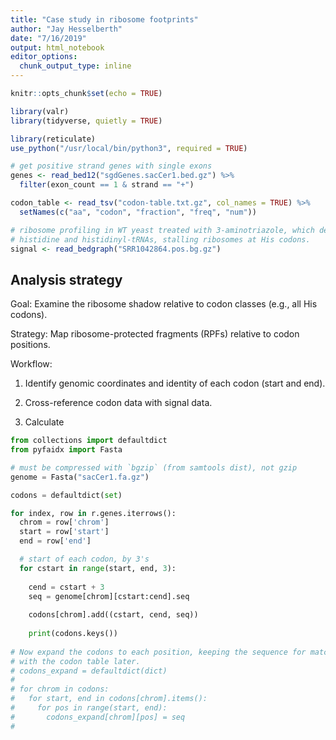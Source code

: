 ```yaml
---
title: "Case study in ribosome footprints"
author: "Jay Hesselberth"
date: "7/16/2019"
output: html_notebook
editor_options: 
  chunk_output_type: inline
---
```


```r
knitr::opts_chunk$set(echo = TRUE)
```

```r
library(valr)
library(tidyverse, quietly = TRUE)

library(reticulate)
use_python("/usr/local/bin/python3", required = TRUE)

# get positive strand genes with single exons
genes <- read_bed12("sgdGenes.sacCer1.bed.gz") %>%
  filter(exon_count == 1 & strand == "+")

codon_table <- read_tsv("codon-table.txt.gz", col_names = TRUE) %>%
  setNames(c("aa", "codon", "fraction", "freq", "num"))

# ribosome profiling in WT yeast treated with 3-aminotriazole, which depletes
# histidine and histidinyl-tRNAs, stalling ribosomes at His codons.
signal <- read_bedgraph("SRR1042864.pos.bg.gz")
```

## Analysis strategy

Goal: Examine the ribosome shadow relative to codon classes (e.g., all His codons).

Strategy: Map ribosome-protected fragments (RPFs) relative to codon positions.

Workflow:

1. Identify genomic coordinates and identity of each codon (start and end).

1. Cross-reference codon data with signal data.

1. Calculate

```python
from collections import defaultdict
from pyfaidx import Fasta

# must be compressed with `bgzip` (from samtools dist), not gzip
genome = Fasta("sacCer1.fa.gz")

codons = defaultdict(set)

for index, row in r.genes.iterrows():
  chrom = row['chrom']
  start = row['start']
  end = row['end']

  # start of each codon, by 3's
  for cstart in range(start, end, 3):
 
    cend = cstart + 3 
    seq = genome[chrom][cstart:cend].seq
 
    codons[chrom].add((cstart, cend, seq))
    
    print(codons.keys())
  
# Now expand the codons to each position, keeping the sequence for matching
# with the codon table later.
# codons_expand = defaultdict(dict)
# 
# for chrom in codons:
#   for start, end in codons[chrom].items():
#     for pos in range(start, end):
#       codons_expand[chrom][pos] = seq
#       
```

```r

```
